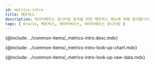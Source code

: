 ```yaml
---
id: metrics-intro
title: 메트릭스
description: 데이터베이스 모니터링 분석을 위한 메트릭스 메뉴에 대해 알아봅니다.
tags: [ Oracle, 메트릭스, 데이터베이스, 데이터베이스 모니터링 ]
---
```



<!-- 개요 -->
{@include: ../common-items/_metrics-intro.desc.mdx}

<IntroExam category='db_oracle_counter'/>

<ProdImg img='metrics-example-00.png' desc=''/>

<!-- 메트릭스 차트 조회하기 -->
{@include: ../common-items/_metrics-intro-look-up-chart.mdx}  

<LookupchartDesc metric='Active_sessions' category='db_oracle_counter' />

<!-- 메트릭스 Raw Data 조회화기 -->
{@include: ../common-items/_metrics-intro-look-up-raw-data.mdx}